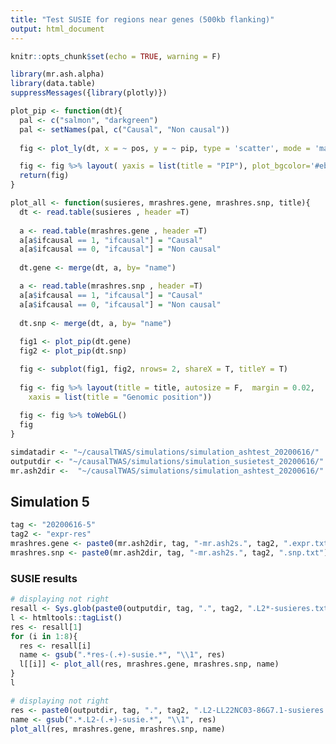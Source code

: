 ```yaml
---
title: "Test SUSIE for regions near genes (500kb flanking)"
output: html_document
---
```


```r
knitr::opts_chunk$set(echo = TRUE, warning = F)
```

```r
library(mr.ash.alpha)
library(data.table)
suppressMessages({library(plotly)})

plot_pip <- function(dt){
  pal <- c("salmon", "darkgreen")
  pal <- setNames(pal, c("Causal", "Non causal"))
  
  fig <- plot_ly(dt, x = ~ pos, y = ~ pip, type = 'scatter', mode = 'markers', color = ~ ifcausal, colors = pal, text = ~paste("Name: ", name), width = 600, height = 400)

  fig <- fig %>% layout( yaxis = list(title = "PIP"), plot_bgcolor='#ebf6fc')
  return(fig)
}

plot_all <- function(susieres, mrashres.gene, mrashres.snp, title){
  dt <- read.table(susieres , header =T)
  
  a <- read.table(mrashres.gene , header =T)
  a[a$ifcausal == 1, "ifcausal"] = "Causal"
  a[a$ifcausal == 0, "ifcausal"] = "Non causal"
  
  dt.gene <- merge(dt, a, by= "name")

  a <- read.table(mrashres.snp , header =T)
  a[a$ifcausal == 1, "ifcausal"] = "Causal"
  a[a$ifcausal == 0, "ifcausal"] = "Non causal"
  
  dt.snp <- merge(dt, a, by= "name")
  
  fig1 <- plot_pip(dt.gene)
  fig2 <- plot_pip(dt.snp)

  fig <- subplot(fig1, fig2, nrows= 2, shareX = T, titleY = T)
  
  fig <- fig %>% layout(title = title, autosize = F,  margin = 0.02,
    xaxis = list(title = "Genomic position"))
  
  fig <- fig %>% toWebGL()
  fig
}

```


```r
simdatadir <- "~/causalTWAS/simulations/simulation_ashtest_20200616/"
outputdir <- "~/causalTWAS/simulations/simulation_susietest_20200616/"
mr.ash2dir <-  "~/causalTWAS/simulations/simulation_ashtest_20200616/"
```

## Simulation 5
```r
tag <- "20200616-5"
tag2 <- "expr-res"
mrashres.gene <- paste0(mr.ash2dir, tag, "-mr.ash2s.", tag2, ".expr.txt")
mrashres.snp <- paste0(mr.ash2dir, tag, "-mr.ash2s.", tag2, ".snp.txt")
```

### SUSIE results

```r
# displaying not right
resall <- Sys.glob(paste0(outputdir, tag, ".", tag2, ".L2*-susieres.txt"))
l <- htmltools::tagList()
res <- resall[1]
for (i in 1:8){
  res <- resall[i]
  name <- gsub(".*res-(.+)-susie.*", "\\1", res)
  l[[i]] <- plot_all(res, mrashres.gene, mrashres.snp, name)
}
l
```

```r
# displaying not right
res <- paste0(outputdir, tag, ".", tag2, ".L2-LL22NC03-86G7.1-susieres.txt")
name <- gsub(".*.L2-(.+)-susie.*", "\\1", res)
plot_all(res, mrashres.gene, mrashres.snp, name)
```
